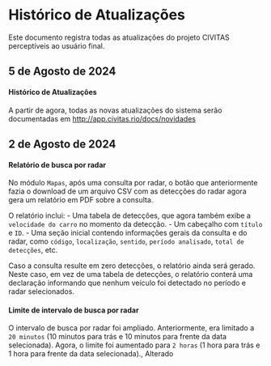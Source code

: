 
# Histórico de Atualizações
Este documento registra todas as atualizações do projeto CIVITAS perceptíveis ao usuário final.

## <Calendar /> 5 de Agosto de 2024

#### <Adicionado /> **Histórico de Atualizações**

  A partir de agora, todas as novas atualizações do sistema serão documentadas em http://app.civitas.rio/docs/novidades

## <Calendar /> 2 de Agosto de 2024

#### <Adicionado/> **Relatório de busca por radar**

  No módulo `Mapas`, após uma consulta por radar, o botão que anteriormente fazia o download de um arquivo CSV com as detecções do radar agora gera um relatório em PDF sobre a consulta.

  O relatório inclui:
    - Uma tabela de detecções, que agora também exibe a `velocidade do carro` no momento da detecção.
    - Um cabeçalho com `título` e `ID`.
    - Uma seção inicial contendo informações gerais da consulta e do radar, como `código`, `localização`, `sentido`, `período analisado`, `total de detecções`, etc.
  
  Caso a consulta resulte em zero detecções, o relatório ainda será gerado. Neste caso, em vez de uma tabela de detecções, o relatório conterá uma declaração informando que nenhum veículo foi detectado no período e radar selecionados.


#### <Alterado /> **Limite de intervalo de busca por radar**

  O intervalo de busca por radar foi ampliado. Anteriormente, era limitado a `20 minutos` (10 minutos para trás e 10 minutos para frente da data selecionada). Agora, o limite foi aumentado para `2 horas` (1 hora para trás e 1 hora para frente da data selecionada)., Alterado


<Atualizacoes />
